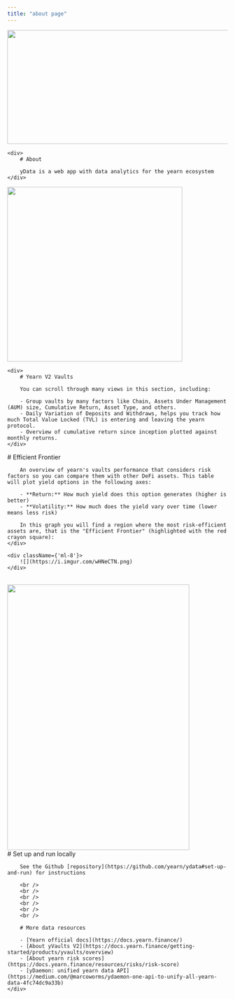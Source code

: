 ```yaml
---
title: "about page"
---
```



<section>

<div className={'flex justify-center'}>
    
</div>

<div className={'flex justify-around items-center'}>
    <div>
        <Image src="/logo-black-font.png" width="506" height="261" layout="fixed" />
    </div>

    <div>
        # About

        yData is a web app with data analytics for the yearn ecosystem
    </div>
</div>

<div className={'flex justify-around items-center mb-16'}>
    <div className={'mr-8'}>
        <Image src="/hero.png" width="400" height="400" layout="fixed" />
    </div>

    <div>
        # Yearn V2 Vaults

        You can scroll through many views in this section, including:

        - Group vaults by many factors like Chain, Assets Under Management (AUM) size, Cumulative Return, Asset Type, and others.
        - Daily Variation of Deposits and Withdraws, helps you track how much Total Value Locked (TVL) is entering and leaving the yearn protocol.
        - Overview of cumulative return since inception plotted against monthly returns.
    </div>
</div>


<div className={'flex justify-around items-center mb-8'}>
    <div>
        # Efficient Frontier

        An overview of yearn's vaults performance that considers risk factors so you can compare them with other DeFi assets. This table will plot yield options in the following axes:

        - **Return:** How much yield does this option generates (higher is better)
        - **Volatility:** How much does the yield vary over time (lower means less risk)

        In this graph you will find a region where the most risk-efficient assets are, that is the "Efficient Frontier" (highlighted with the red crayon square):
    </div>

    <div className={'ml-8'}>
        ![](https://i.imgur.com/wHNeCTN.png)
    </div>
</div>

<br />

<div className={'flex justify-around items-center mt-4'}>
    <Image src="/reader.png" width="416" height="608" layout="fixed" />
    <div>
        # Set up and run locally

        See the Github [repository](https://github.com/yearn/ydata#set-up-and-run) for instructions

        <br />
        <br />
        <br />
        <br />
        <br />
        <br />

        # More data resources

        - [Yearn official docs](https://docs.yearn.finance/)
        - [About yVaults V2](https://docs.yearn.finance/getting-started/products/yvaults/overview)
        - [About yearn risk scores](https://docs.yearn.finance/resources/risks/risk-score)
        - [yDaemon: unified yearn data API](https://medium.com/@marcoworms/ydaemon-one-api-to-unify-all-yearn-data-4fc74dc9a33b)
    </div>
</div>

</section>
